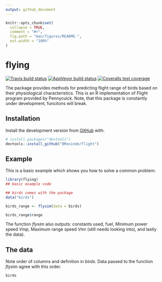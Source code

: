 ```yaml
---
output: github_document
---
```


<!-- README.md is generated from README.Rmd. Please edit that file -->

```r
knitr::opts_chunk$set(
  collapse = TRUE,
  comment = "#>",
  fig.path = "man/figures/README-",
  out.width = "100%"
)
```
# flying

<!-- badges: start -->
[![Travis build status](https://travis-ci.org/BMasinde/flight.svg?branch=master)](https://travis-ci.org/BMasinde/flight)
[![AppVeyor build status](https://ci.appveyor.com/api/projects/status/github/BMasinde/flight?branch=master&svg=true)](https://ci.appveyor.com/project/BMasinde/flight)
[![Coveralls test coverage](https://coveralls.io/repos/github/BMasinde/flight/badge.svg)](https://coveralls.io/r/BMasinde/flight?branch=master)
<!-- badges: end -->

The package provides methods for predicting flight range of birds based on their
physiological characteristics. This is an R implementation of Flight program
provided by Pennycuick. Note, that this package is constantly under development,
funcitons will break.

## Installation

Install the development version from [GitHub](https://github.com/) with:

``` r
# install.packages("devtools")
devtools::install_github("BMasinde/flight")
```
## Example

This is a basic example which shows you how to solve a common problem:

```r
library(flying)
## basic example code

## birds comes with the package
data("birds")

birds_range <- flysim(data = birds)

birds_range$range
```

The function *flysim* also outputs: constants used, fuel, Minimum power speed
*Vmp*, Maximum range speed *Vmr* (still needs looking into), and lastly the data).

## The data
Note order of columns and definition in *birds*. Data passed to the function 
*flysim* agree with this order.

```r
birds
```





